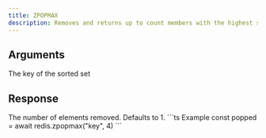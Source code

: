 ```yaml
---
title: ZPOPMAX
description: Removes and returns up to count members with the highest scores in the sorted set stored at key.
---
```



## Arguments 

<ParamField body="key" type="string" required>
  The key of the sorted set
</ParamField>

## Response

<ResponseField body="count" type="integer">
    The number of elements removed. Defaults to 1.
</ResponseField>



<RequestExample>
```ts Example
const popped = await redis.zpopmax("key", 4)
```
</RequestExample>
